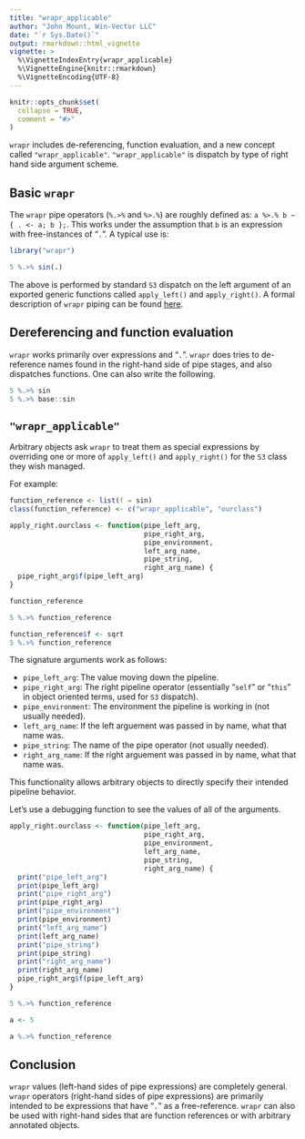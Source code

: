 ```yaml
---
title: "wrapr_applicable"
author: "John Mount, Win-Vector LLC"
date: "`r Sys.Date()`"
output: rmarkdown::html_vignette
vignette: >
  %\VignetteIndexEntry{wrapr_applicable}
  %\VignetteEngine{knitr::rmarkdown}
  %\VignetteEncoding{UTF-8}
---
```


```r
knitr::opts_chunk$set(
  collapse = TRUE,
  comment = "#>"
)
```

`wrapr` includes de-referencing, function evaluation, and a new concept called `"wrapr_applicable"`.  `"wrapr_applicable"` is dispatch by type of right hand side argument scheme.

## Basic `wrapr`

The `wrapr` pipe operators (`%.>%` and `%>.%`) are roughly defined as: `a %>.% b ~ { . <- a; b };`.  This works under the assumption that `b` is an expression with free-instances of "`.`".  A typical use is:

```r
library("wrapr")

5 %.>% sin(.)
```

The above is performed by standard `S3` dispatch on the left argument of an exported generic functions called `apply_left()` and `apply_right()`.  A formal description of `wrapr` piping can be found [here](https://github.com/WinVector/wrapr/blob/master/extras/wrapr_pipe.pdf).

## Dereferencing and function evaluation

`wrapr` works primarily over expressions and "`.`".  `wrapr` does tries to de-reference names found in the right-hand side of pipe stages, and also dispatches functions.  One can also write the following.

```r
5 %.>% sin
5 %.>% base::sin 
```

## `"wrapr_applicable"`

Arbitrary objects ask `wrapr` to treat them as special expressions by overriding one or more of `apply_left()` and `apply_right()` for the `S3` class they wish managed.

For example:

```r
function_reference <- list(f = sin)
class(function_reference) <- c("wrapr_applicable", "ourclass")

apply_right.ourclass <- function(pipe_left_arg,
                                 pipe_right_arg,
                                 pipe_environment,
                                 left_arg_name,
                                 pipe_string,
                                 right_arg_name) {
  pipe_right_arg$f(pipe_left_arg)
}

function_reference

5 %.>% function_reference

function_reference$f <- sqrt
5 %.>% function_reference
```

The signature arguments work as follows:

  * `pipe_left_arg`: The value moving down the pipeline.
  * `pipe_right_arg`: The right pipeline operator (essentially "`self`" or "`this`" in object oriented terms, used for `S3` dispatch).
  * `pipe_environment`: The environment the pipeline is working in (not usually needed).
  * `left_arg_name`: If the left arguement was passed in by name, what that name was.
  * `pipe_string`: The name of the pipe operator (not usually needed).
  * `right_arg_name`: If the right arguement was passed in by name, what that name was.


This functionality allows arbitrary objects to directly specify their intended pipeline behavior.

Let's use a debugging function to see the values of all of the arguments.

```r
apply_right.ourclass <- function(pipe_left_arg,
                                 pipe_right_arg,
                                 pipe_environment,
                                 left_arg_name,
                                 pipe_string,
                                 right_arg_name) {
  print("pipe_left_arg")
  print(pipe_left_arg)
  print("pipe_right_arg")
  print(pipe_right_arg)
  print("pipe_environment")
  print(pipe_environment)
  print("left_arg_name")
  print(left_arg_name)
  print("pipe_string")
  print(pipe_string)
  print("right_arg_name")
  print(right_arg_name)
  pipe_right_arg$f(pipe_left_arg)
}

5 %.>% function_reference

a <- 5

a %.>% function_reference
```



## Conclusion

`wrapr` values (left-hand sides of pipe expressions) are completely general.
`wrapr` operators (right-hand sides of pipe expressions) are primarily intended to be expressions that have "`.`" as a free-reference.  `wrapr` can also be used with right-hand sides that are function references or with arbitrary annotated objects.


